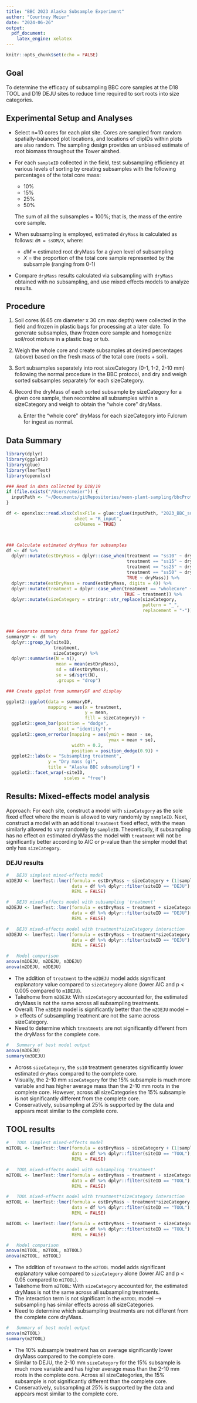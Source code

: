 ```yaml
---
title: "BBC 2023 Alaska Subsample Experiment"
author: "Courtney Meier"
date: "2024-06-26"
output: 
  pdf_document: 
    latex_engine: xelatex
---
```


```r
knitr::opts_chunk$set(echo = FALSE)
```

##  Goal
To determine the efficacy of subsampling BBC core samples at the D18 TOOL and D19 DEJU sites to reduce time required to sort roots into size categories. 


##  Experimental Setup and Analyses

* Select n=10 cores for each plot site. Cores are sampled from random spatially-balanced plot locations, and locations of clipIDs within plots are also random. The sampling design provides an unbiased estimate of root biomass throughout the Tower airshed.

* For each `sampleID` collected in the field, test subsampling efficiency at various levels of sorting by creating subsamples with the following percentages of the total core mass:
    - 10%
    - 15%
    - 25%
    - 50%
    
    The sum of all the subsamples = 100%; that is, the mass of the entire core sample.

* When subsampling is employed, estimated `dryMass` is calculated as follows: `dM = ssDM/X`, where:
    - *dM* = estimated root dryMass for a given level of subsampling
    - *X* = the proportion of the total core sample represented by the subsample (ranging from 0-1)
    
* Compare `dryMass` results calculated via subsampling with `dryMass` obtained with no subsampling, and use mixed effects models to analyze results.


##  Procedure

1.  Soil cores (6.65 cm diameter x 30 cm max depth) were collected in the field and frozen in plastic bags for processing at a later date. To generate subsamples, thaw frozen core sample and homogenize soil/root mixture in a plastic bag or tub. 

1.  Weigh the whole core and create subsamples at desired percentages (above) based on the fresh mass of the total core (roots + soil).

1.  Sort subsamples separately into root sizeCategory (0-1, 1-2, 2-10 mm) following the normal procedure in the BBC protocol, and dry and weigh sorted subsamples separately for each sizeCategory.

1.  Record the dryMass of each sorted subsample by sizeCategory for a given core sample, then recombine all subsamples within a sizeCategory and weigh to obtain the "whole core" dryMass.
    a.  Enter the "whole core" dryMass for each sizeCategory into Fulcrum for ingest as normal.
    
    
## Data Summary

``` r

library(dplyr)
library(ggplot2)
library(glue)
library(lmerTest)
library(openxlsx)

```

``` r

### Read in data collected by D18/19
if (file.exists("/Users/cmeier")) {
  inputPath <- "~/Documents/gitRepositories/neon-plant-sampling/bbcProtocolDev/subsampleSortExperiments"
}

df <- openxlsx::read.xlsx(xlsxFile = glue::glue(inputPath, "2023_BBC_subsampling_D1819.xlsx", .sep = "/"),
                          sheet = "R_input",
                          colNames = TRUE)



### Calculate estimated dryMass for subsamples
df <- df %>%
  dplyr::mutate(estDryMass = dplyr::case_when(treatment == "ss10" ~ dryMass/0.1,
                                              treatment == "ss15" ~ dryMass/0.15,
                                              treatment == "ss25" ~ dryMass/0.25,
                                              treatment == "ss50" ~ dryMass/0.5,
                                              TRUE ~ dryMass)) %>%
  dplyr::mutate(estDryMass = round(estDryMass, digits = 4)) %>%
  dplyr::mutate(treatment = dplyr::case_when(treatment == "wholeCore" ~ "compCore",
                                             TRUE ~ treatment)) %>%
  dplyr::mutate(sizeCategory = stringr::str_replace(sizeCategory,
                                                    pattern = "_",
                                                    replacement = "-"))



### Generate summary data frame for ggplot2
summaryDF <- df %>%
  dplyr::group_by(siteID,
                  treatment, 
                  sizeCategory) %>%
  dplyr::summarise(N = n(),
                   mean = mean(estDryMass),
                   sd = sd(estDryMass),
                   se = sd/sqrt(N),
                   .groups = "drop")


```

``` r

### Create ggplot from summaryDF and display

ggplot2::ggplot(data = summaryDF,
                mapping = aes(x = treatment,
                              y = mean,
                              fill = sizeCategory)) +
  ggplot2::geom_bar(position = "dodge",
                    stat = "identity") +
  ggplot2::geom_errorbar(mapping = aes(ymin = mean - se,
                                       ymax = mean + se),
                         width = 0.2,
                         position = position_dodge(0.9)) +
  ggplot2::labs(x = "Subsampling treatment",
                y = "Dry mass (g)",
                title = "Alaska BBC subsampling") +
  ggplot2::facet_wrap(~siteID,
                      scales = "free")


```


## Results: Mixed-effects model analysis

Approach: For each site, construct a model with `sizeCategory` as the sole fixed effect where the mean is allowed to vary randomly by `sampleID`. Next, construct a model with an additional `treatment` fixed effect, with the mean similarly allowed to vary randomly by `sampleID`. Theoretically, if subsampling has no effect on estimated dryMass the model with `treatment` will not be significantly better according to AIC or p-value than the simpler model that only has `sizeCategory`. 


### DEJU results

``` r

#   DEJU simplest mixed-effects model
m1DEJU <- lmerTest::lmer(formula = estDryMass ~ sizeCategory + (1|sampleID),
                         data = df %>% dplyr::filter(siteID == "DEJU"),
                         REML = FALSE)

#   DEJU mixed-effects model with subsampling 'treatment'
m2DEJU <- lmerTest::lmer(formula = estDryMass ~ treatment + sizeCategory + (1|sampleID),
                         data = df %>% dplyr::filter(siteID == "DEJU"),
                         REML = FALSE)

#   DEJU mixed-effects model with treatment*sizeCategory interaction
m3DEJU <- lmerTest::lmer(formula = estDryMass ~ treatment*sizeCategory + (1|sampleID),
                         data = df %>% dplyr::filter(siteID == "DEJU"),
                         REML = FALSE)

#   Model comparison
anova(m1DEJU, m2DEJU, m3DEJU)
anova(m2DEJU, m3DEJU)

```

-   The addition of `treatment` to the `m2DEJU` model adds significant explanatory value compared to `sizeCategory` alone (lower AIC and p < 0.005 compared to `m1DEJU`).
-   Takehome from `m2DEJU`: With `sizeCategory` accounted for, the estimated dryMass is not the same across all subsampling treatments.
-   Overall: The `m3DEJU` model is significantly better than the `m2DEJU` model --> effects of subsampling treatment are not the same across sizeCategory.
-   Need to determine which `treatments` are not significantly different from the dryMass for the complete core.

``` r

#   Summary of best model output
anova(m3DEJU)
summary(m3DEJU)

```

-   Across `sizeCategory`, the `ss10` treatment generates significantly lower estimated `dryMass` compared to the complete core.
-   Visually, the 2-10 mm `sizeCategory` for the 15% subsample is much more variable and has higher average mass than the 2-10 mm roots in the complete core. However, across all sizeCategories the 15% subsample is not significantly different from the complete core.
-   Conservatively, subsampling at 25% is supported by the data and appears most similar to the complete core.


## TOOL results

``` r

#   TOOL simplest mixed-effects model
m1TOOL <- lmerTest::lmer(formula = estDryMass ~ sizeCategory + (1|sampleID),
                         data = df %>% dplyr::filter(siteID == "TOOL"),
                         REML = FALSE)

#   TOOL mixed-effects model with subsampling 'treatment'
m2TOOL <- lmerTest::lmer(formula = estDryMass ~ treatment + sizeCategory + (1|sampleID),
                         data = df %>% dplyr::filter(siteID == "TOOL"),
                         REML = FALSE)

#   TOOL mixed-effects model with treatment*sizeCategory interaction
m3TOOL <- lmerTest::lmer(formula = estDryMass ~ treatment*sizeCategory + (1|sampleID),
                         data = df %>% dplyr::filter(siteID == "TOOL"),
                         REML = FALSE)

m4TOOL <- lmerTest::lmer(formula = estDryMass ~ treatment + sizeCategory -1 + (1|sampleID),
                         data = df %>% dplyr::filter(siteID == "TOOL"),
                         REML = FALSE)

#   Model comparison
anova(m1TOOL, m2TOOL, m3TOOL)
anova(m2TOOL, m3TOOL)

```

-   The addition of `treatment` to the `m2TOOL` model adds significant explanatory value compared to `sizeCategory` alone (lower AIC and p < 0.05 compared to `m1TOOL`).
-   Takehome from `m2TOOL`: With `sizeCategory` accounted for, the estimated dryMass is not the same across all subsampling treatments.
-   The interaction term is not significant in the `m3TOOL` model --> subsampling has similar effects across all sizeCategories.
-   Need to determine which subsampling treatments are not different from the complete core dryMass.

``` r

#   Summary of best model output
anova(m2TOOL)
summary(m2TOOL)

```

-   The 10% subsample treatment has on average significantly lower dryMass compared to the complete core.
-   Similar to DEJU, the 2-10 mm `sizeCategory` for the 15% subsample is much more variable and has higher average mass than the 2-10 mm roots in the complete core. Across all sizeCategories, the 15% subsample is not significantly different than the complete core.
-   Conservatively, subsampling at 25% is supported by the data and appears most similar to the complete core.




